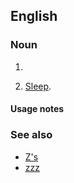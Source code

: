 {{also|zs|Zs|ZS|zS|Z's}}

==English==

===Noun===
{{head|en|noun plural form}}

# {{plural of|z|lang=en}}
# {{lb|en|colloquial}} [[sleep|Sleep]].

====Usage notes====
{{U:en:plurals of letters}}

===See also===
* [[Z's]]
* [[zzz]]